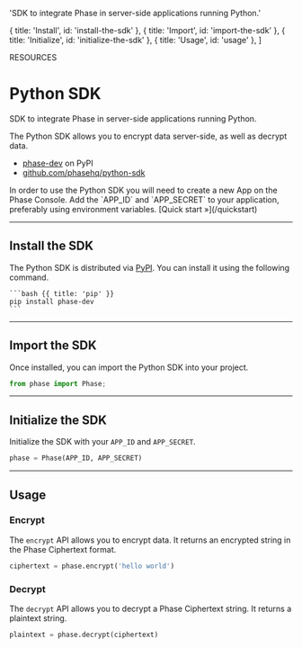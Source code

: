 
  'SDK to integrate Phase in server-side applications running Python.'

  { title: 'Install', id: 'install-the-sdk' },
  { title: 'Import', id: 'import-the-sdk' },
  { title: 'Initialize', id: 'initialize-the-sdk' },
  { title: 'Usage', id: 'usage' },
]

<Tag variant="small">RESOURCES</Tag>

# Python SDK

SDK to integrate Phase in server-side applications running Python.

The Python SDK allows you to encrypt data server-side, as well as decrypt data.

- [phase-dev](https://pypi.org/project/phase-dev/) on PyPI
- [github.com/phasehq/python-sdk](https://github.com/phasehq/python-sdk)

<Note>
  In order to use the Python SDK you will need to create a new App on the Phase
  Console. Add the `APP_ID` and `APP_SECRET` to your application, preferably
  using environment variables. [Quick start &raquo;](/quickstart)
</Note>

---

## Install the SDK

The Python SDK is distributed via [PyPI](https://pypi.org/project/phase-dev/). You can install it using the following command.

<CodeGroup title="Install">

    ```bash {{ title: 'pip' }}
    pip install phase-dev
    ```

</CodeGroup>

---

## Import the SDK

Once installed, you can import the Python SDK into your project.

```python
from phase import Phase;
```

---

## Initialize the SDK

Initialize the SDK with your `APP_ID` and `APP_SECRET`.

```python
phase = Phase(APP_ID, APP_SECRET)
```

---

## Usage

### Encrypt

The `encrypt` API allows you to encrypt data. It returns an encrypted string in the Phase Ciphertext format.

```python
ciphertext = phase.encrypt('hello world')
```

### Decrypt

The `decrypt` API allows you to decrypt a Phase Ciphertext string. It returns a plaintext string.

```python
plaintext = phase.decrypt(ciphertext)
```
